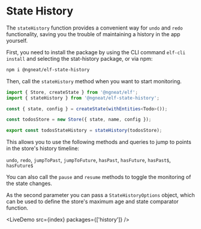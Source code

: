 # State History


The `stateHistory` function provides a convenient way for `undo` and `redo` functionality, saving you the trouble of maintaining a history in the app yourself.

First, you need to install the package by using the CLI command `elf-cli install` and selecting the stat-history 
package, or via npm:

```bash
npm i @ngneat/elf-state-history
```

Then, call the `stateHistory` method when you want to start monitoring.

```ts
import { Store, createState } from '@ngneat/elf';
import { stateHistory } from '@ngneat/elf-state-history';

const { state, config } = createState(withEntities<Todo>());

const todosStore = new Store({ state, name, config });

export const todosStateHistory = stateHistory(todosStore);
```

This allows you to use the following methods and queries to jump to points in the store's history timeline:

`undo`, `redo`, `jumpToPast`, `jumpToFuture`, `hasPast`, `hasFuture`, `hasPast$`, `hasFuture$`

You can also call the `pause` and `resume` methods to toggle the monitoring of the state changes.

As the second parameter you can pass a `StateHistoryOptions` object, which can be used to define the store's maximum age and state comparator function.

<LiveDemo src={index} packages={['history']} />
